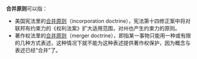 {{selfref|关于维基百科的合并原则，请见[[WP:合并|WP:合并]]。}}
'''合并原则'''可以指：
*美国宪法里的[[合并原则|合并原则]]（incorporation doctrine），宪法第十四修正案中将对联邦有约束力的《权利法案》扩大适用范围，对州也产生约束力的原则。
*著作权法里的[[著作权#概念与表述的区分及合并原则|合并原则]]（merger doctrine），即指某一事物只能用一种或有限的几种方式表述，这种情况下就不能为这种表述提供著作权保护，因为概念与表述已经“合并”了。
{{disambig|Cat=四字消歧义}}